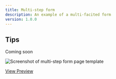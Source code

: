 ```yaml
---
title: Multi-step form
description: An example of a multi-facited form
version: 1.0.0
---
```


## Tips

Coming soon

![Screenshot of multi-step form page template](/agds-next/img/templates/multi-step-form.png)

[View Preview](https://steelthreads.github.io/agds-next/example-site/form-multi-step)
